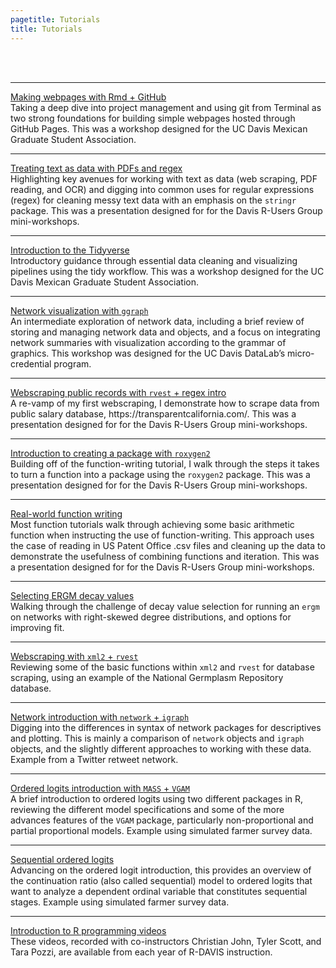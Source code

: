 ```yaml
---
pagetitle: Tutorials
title: Tutorials
---
```


<style type="text/css">
h1.title {
  text-align: center;
}
</style>
<br>
<br>

***

[Making webpages with Rmd + GitHub](https://liza-wood.github.io/make_github_webpage/)  
Taking a deep dive into project management and using git from Terminal as two strong foundations for building simple webpages hosted through GitHub Pages. This was a workshop designed for the UC Davis Mexican Graduate Student Association.  

***

[Treating text as data with PDFs and regex](https://d-rug.github.io/text-as-data/)  
Highlighting key avenues for working with text as data (web scraping, PDF reading, and OCR) and digging into common uses for regular expressions (regex) for cleaning messy text data with an emphasis on the `stringr` package. This was a presentation designed for for the Davis R-Users Group mini-workshops.   

***

[Introduction to the Tidyverse](https://liza-wood.github.io/tidyverse_intro/)  
Introductory guidance through essential data cleaning and visualizing pipelines using the tidy workflow. This was a workshop designed for the UC Davis Mexican Graduate Student Association.  

***

[Network visualization with `ggraph`](https://ucdavisdatalab.github.io/workshop_network_viz/)  
An intermediate exploration of network data, including a brief review of storing and managing network data and objects, and a focus on integrating network summaries with visualization according to the grammar of graphics. This workshop was designed for the UC Davis DataLab's micro-credential program.

***

[Webscraping public records with `rvest` + regex intro](https://d-rug.github.io/scrape-public-salary-data/)  
A re-vamp of my first webscraping, I demonstrate how to scrape data from public salary database, https://transparentcalifornia.com/. This was a presentation designed for for the Davis R-Users Group mini-workshops.  

***

[Introduction to creating a package with `roxygen2`](https://d-rug.github.io/packages_with_roxygen2/)  
Building off of  the function-writing tutorial, I walk through the steps it takes to turn a function into a package using the `roxygen2` package. This was a presentation designed for for the Davis R-Users Group mini-workshops.   

***

[Real-world function writing](https://d-rug.github.io/realworld_functions_iteration/)   
Most function tutorials walk through achieving some basic arithmetic function when instructing the use of function-writing. This approach uses the case of reading in US Patent Office .csv files and cleaning up the data to demonstrate the usefulness of combining functions and iteration. This was a presentation designed for for the Davis R-Users Group mini-workshops.  

***

[Selecting ERGM decay values](ergm.decay.values.html)  
Walking through the challenge of decay value selection for running an `ergm` on networks with right-skewed degree distributions, and options for improving fit.  

***

[Webscraping with `xml2` + `rvest`](web.scraping.rvest.html)  
Reviewing some of the basic functions within `xml2` and `rvest` for database scraping, using an example of the National Germplasm Repository database.   

***

[Network introduction with `network` + `igraph`](network.intro.html)  
Digging into the differences in syntax of network packages for descriptives and plotting. This is mainly a comparison of `network` objects and `igraph` objects, and the slightly different approaches to working with these data. Example from a Twitter retweet network. 

***

[Ordered logits introduction with `MASS` + `VGAM`](ol.partialprop.html)  
A brief introduction to ordered logits using two different packages in R, reviewing the different model specifications and some of the more advances features of the `VGAM` package, particularly non-proportional and partial proportional models. Example using simulated farmer survey data.  

***

[Sequential ordered logits](ol.sequential.html)  
Advancing on the ordered logit introduction, this provides an overview of the continuation ratio (also called sequential) model to ordered logits that want to analyze a dependent ordinal variable that constitutes sequential stages. Example using simulated farmer survey data.  

*** 

[Introduction to R programming videos](https://www.youtube.com/@lizawood1884/playlists)  
These videos, recorded with co-instructors Christian John, Tyler Scott, and Tara Pozzi, are available from each year of R-DAVIS instruction.  
 
